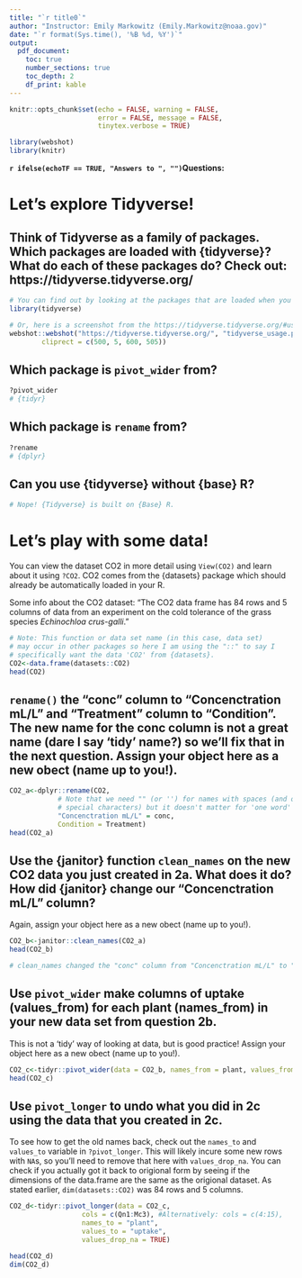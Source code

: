 ```yaml
---
title: "`r title0`"
author: "Instructor: Emily Markowitz (Emily.Markowitz@noaa.gov)"
date: "`r format(Sys.time(), '%B %d, %Y')`"
output: 
  pdf_document:
    toc: true
    number_sections: true
    toc_depth: 2
    df_print: kable
---
```


```r
knitr::opts_chunk$set(echo = FALSE, warning = FALSE, 
                      error = FALSE, message = FALSE, 
                      tinytex.verbose = TRUE)

library(webshot)
library(knitr)
```

\newpage

**`r ifelse(echoTF == TRUE, "Answers to ", "") `Questions: **

# Let's explore Tidyverse!

## Think of Tidyverse as a family of packages. Which packages are loaded with {tidyverse}? What do each of these packages do? Check out: https://tidyverse.tidyverse.org/

```r
# You can find out by looking at the packages that are loaded when you use
library(tidyverse)

# Or, here is a screenshot from the https://tidyverse.tidyverse.org/#usage website: 
webshot::webshot("https://tidyverse.tidyverse.org/", "tidyverse_usage.png",
        cliprect = c(500, 5, 600, 505))
```

## Which package is `pivot_wider` from?

```r
?pivot_wider
# {tidyr} 
```

## Which package is `rename` from?

```r
?rename
# {dplyr} 
```

## Can you use {tidyverse} without {base} R?

```r
# Nope! {Tidyverse} is built on {Base} R. 
```

# Let's play with some data! 

You can view the dataset CO2 in more detail using ` View(CO2) ` and learn about it using `?CO2`. CO2 comes from the {datasets} package which should already be automatically loaded in your R. 

Some info about the CO2 dataset: "The CO2 data frame has 84 rows and 5 columns of data from an experiment on the cold tolerance of the grass species *Echinochloa crus-galli*."

```r
# Note: This function or data set name (in this case, data set) 
# may occur in other packages so here I am using the "::" to say I 
# specifically want the data 'CO2' from {datasets}. 
CO2<-data.frame(datasets::CO2)
head(CO2)
```

## `rename()` the "conc" column to "Concenctration mL/L" and "Treatment" column to "Condition". The new name for the conc column is not a great name (dare I say 'tidy' name?) so we'll fix that in the next question. Assign your object here as a new obect (name up to you!). 

```r
CO2_a<-dplyr::rename(CO2, 
            # Note that we need "" (or '') for names with spaces (and other
            # special characters) but it doesn't matter for 'one word' names
            "Concenctration mL/L" = conc, 
            Condition = Treatment)
head(CO2_a)
```

## Use the {janitor} function `clean_names` on the new CO2 data you just created in 2a. What does it do? How did {janitor} change our "Concenctration mL/L" column? 

Again, assign your object here as a new obect (name up to you!). 

```r
CO2_b<-janitor::clean_names(CO2_a)
head(CO2_b)

# clean_names changed the "conc" column from "Concenctration mL/L" to "concenctration_m_l_l"
```


## Use `pivot_wider` make columns of uptake (values_from) for each plant (names_from) in your new data set from question 2b. 
This is not a 'tidy' way of looking at data, but is good practice! Assign your object here as a new obect (name up to you!). 

```r
CO2_c<-tidyr::pivot_wider(data = CO2_b, names_from = plant, values_from = uptake)
head(CO2_c)
```

## Use `pivot_longer` to undo what you did in 2c using the data that you created in 2c. 

To see how to get the old names back, check out the `names_to` and `values_to` variable in `?pivot_longer`. This will likely incure some new rows with `NA`s, so you'll need to remove that here with `values_drop_na`. You can check if you actually got it back to origional form by seeing if the dimensions of the data.frame are the same as the origional dataset. As stated earlier, `dim(datasets::CO2)` was 84 rows and 5 columns. 

```r
CO2_d<-tidyr::pivot_longer(data = CO2_c, 
                  cols = c(Qn1:Mc3), #Alternatively: cols = c(4:15),
                  names_to = "plant", 
                  values_to = "uptake", 
                  values_drop_na = TRUE)

head(CO2_d)
dim(CO2_d)
```

